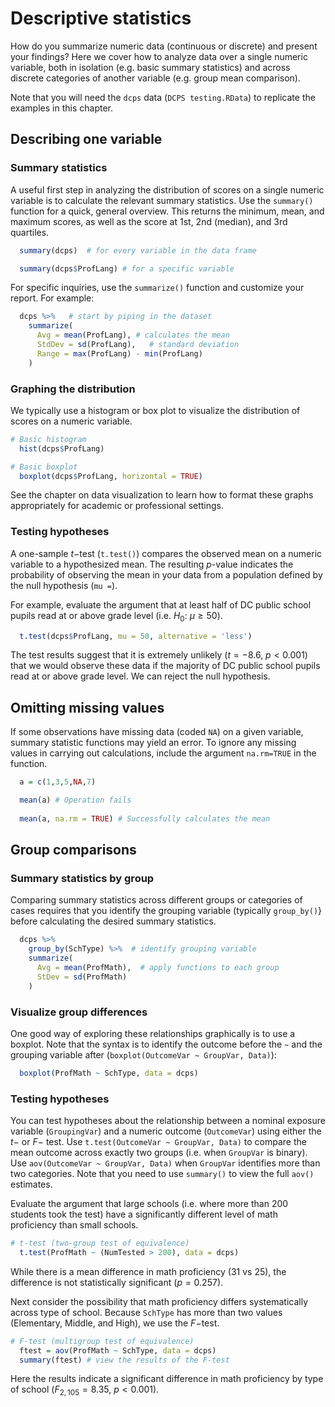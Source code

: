 # Descriptive statistics

How do you summarize numeric data (continuous or discrete) and present your findings? Here we cover how to analyze data over a single numeric variable, both in isolation (e.g. basic summary statistics) and across discrete categories of another variable (e.g. group mean comparison).

Note that you will need the `dcps` data (`DCPS testing.RData`) to replicate the examples in this chapter.

## Describing one variable

### Summary statistics
A useful first step in analyzing the distribution of scores on a single numeric variable is to calculate the relevant summary statistics. Use the `summary()` function for a quick, general overview. This returns the minimum, mean, and maximum scores, as well as the score at 1st, 2nd (median), and 3rd quartiles.

```{r summary, eval = TRUE}
  summary(dcps)  # for every variable in the data frame

  summary(dcps$ProfLang) # for a specific variable
```

For specific inquiries, use the `summarize()` function and customize your report. For example:

```{r summarise, eval=TRUE}
  dcps %>%   # start by piping in the dataset
    summarize(
      Avg = mean(ProfLang), # calculates the mean
      StdDev = sd(ProfLang),   # standard deviation
      Range = max(ProfLang) - min(ProfLang) 
    )
```

### Graphing the distribution
We typically use a histogram or box plot to visualize the distribution of scores on a numeric variable.

```{r descPlots, eval=TRUE, out.width="70%", fig.align='center'}
# Basic histogram
  hist(dcps$ProfLang)

# Basic boxplot
  boxplot(dcps$ProfLang, horizontal = TRUE)
```

See the chapter on data visualization to learn how to format these graphs appropriately for academic or professional settings.

### Testing hypotheses
A one-sample $t-$test (`t.test()`) compares the observed mean on a numeric variable to a hypothesized mean. The resulting $p$-value indicates the probability of observing the mean in your data from a population defined by the null hypothesis (`mu = `).

For example, evaluate the argument that at least half of DC public school pupils read at or above grade level (i.e. $H_0:~\mu \geq 50$).

```{r t1, eval = TRUE}
  t.test(dcps$ProfLang, mu = 50, alternative = 'less')
```

The test results suggest that it is extremely unlikely ($t=-8.6$, $p<0.001$) that we would observe these data if the majority of DC public school pupils read at or above grade level. We can reject the null hypothesis. 


## Omitting missing values

If some observations have missing data (coded `NA`) on a given variable, summary statistic functions may yield an error. To ignore any missing values in carrying out calculations, include the argument `na.rm=TRUE` in the function.

```{r nas, eval=TRUE}
  a = c(1,3,5,NA,7)

  mean(a) # Operation fails
  
  mean(a, na.rm = TRUE) # Successfully calculates the mean
```


## Group comparisons

### Summary statistics by group
Comparing summary statistics across different groups or categories of cases requires that you identify the grouping variable (typically `group_by()`} before calculating the desired summary statistics.

```{r grpby, eval=TRUE, warning=FALSE, message=FALSE}
  dcps %>%
    group_by(SchType) %>%  # identify grouping variable
    summarize(
      Avg = mean(ProfMath),  # apply functions to each group
      StDev = sd(ProfMath)
    )
```

### Visualize group differences
One good way of exploring these relationships graphically is to use a boxplot. Note that the syntax is to identify the outcome before the `~` and the grouping variable after (`boxplot(OutcomeVar ~ GroupVar, Data)`):

```{r groupbox,eval=TRUE,collapse=TRUE,out.width="70%",fig.align='center'}
  boxplot(ProfMath ~ SchType, data = dcps)
```

### Testing hypotheses
You can test hypotheses about the relationship between a nominal exposure variable (`GroupingVar`) and a numeric outcome (`OutcomeVar`) using either the $t-$ or $F-$ test. Use `t.test(OutcomeVar ~ GroupVar, Data)` to compare the mean outcome across exactly two groups (i.e. when `GroupVar` is binary). Use `aov(OutcomeVar ~ GroupVar, Data)` when `GroupVar` identifies more than two categories. Note that you need to use `summary()` to view the full `aov()` estimates.

Evaluate the argument that large schools (i.e. where more than 200 students took the test) have a significantly different level of math proficiency than small schools. 
```{r grouptest,eval=TRUE}
# t-test (two-group test of equivalence)
  t.test(ProfMath ~ (NumTested > 200), data = dcps)
```

While there is a mean difference in math proficiency (31 vs 25), the difference is not statistically significant ($p=0.257$). 

Next consider the possibility that math proficiency differs systematically across type of school. Because `SchType` has more than two values (Elementary, Middle, and High), we use the $F-$test.

```{r anova, eval=TRUE}
# F-test (multigroup test of equivalence)  
  ftest = aov(ProfMath ~ SchType, data = dcps)
  summary(ftest) # view the results of the F-test
```

Here the results indicate a significant difference in math proficiency by type of school ($F_{2,105}=8.35$, $p<0.001$).
